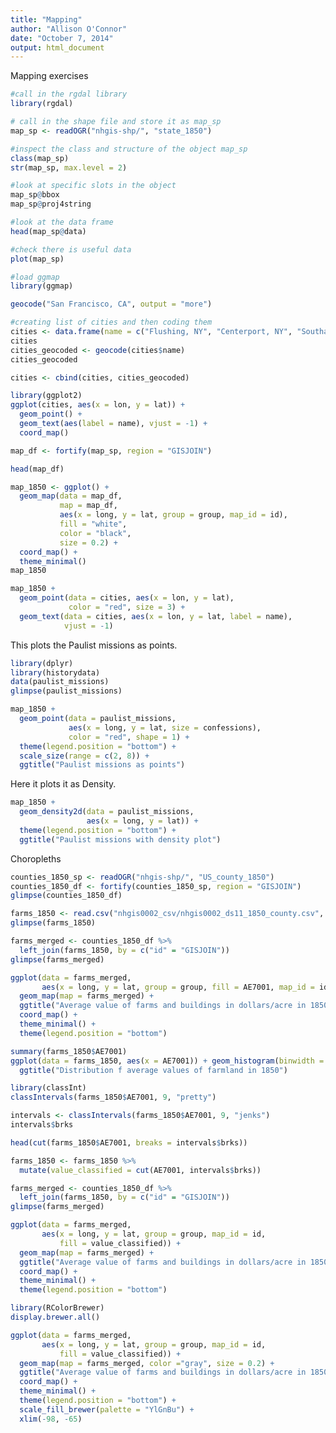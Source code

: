```yaml
---
title: "Mapping"
author: "Allison O'Connor"
date: "October 7, 2014"
output: html_document
---
```



Mapping exercises

```r
#call in the rgdal library
library(rgdal)

# call in the shape file and store it as map_sp
map_sp <- readOGR("nhgis-shp/", "state_1850")

#inspect the class and structure of the object map_sp
class(map_sp)
str(map_sp, max.level = 2)

#look at specific slots in the object
map_sp@bbox
map_sp@proj4string

#look at the data frame
head(map_sp@data)

#check there is useful data
plot(map_sp)

#load ggmap
library(ggmap)

geocode("San Francisco, CA", output = "more")

#creating list of cities and then coding them
cities <- data.frame(name = c("Flushing, NY", "Centerport, NY", "Southampton, NY", "Madison, WI", "Alexandria, VA", "Fairfax, VA"), stringsAsFactors = FALSE)
cities
cities_geocoded <- geocode(cities$name)
cities_geocoded

cities <- cbind(cities, cities_geocoded)

library(ggplot2)
ggplot(cities, aes(x = lon, y = lat)) +
  geom_point() +
  geom_text(aes(label = name), vjust = -1) +
  coord_map()

map_df <- fortify(map_sp, region = "GISJOIN")

head(map_df)

```

```r
map_1850 <- ggplot() +
  geom_map(data = map_df,
           map = map_df,
           aes(x = long, y = lat, group = group, map_id = id),
           fill = "white",
           color = "black",
           size = 0.2) +
  coord_map() +
  theme_minimal()
map_1850

```

```r
map_1850 +
  geom_point(data = cities, aes(x = lon, y = lat),
             color = "red", size = 3) +
  geom_text(data = cities, aes(x = lon, y = lat, label = name),
            vjust = -1)

```

This plots the Paulist missions as points.

```r
library(dplyr)
library(historydata)
data(paulist_missions)
glimpse(paulist_missions)

map_1850 +
  geom_point(data = paulist_missions,
             aes(x = long, y = lat, size = confessions),
             color = "red", shape = 1) +
  theme(legend.position = "bottom") +
  scale_size(range = c(2, 8)) +
  ggtitle("Paulist missions as points")
```

Here it plots it as Density.

```r
map_1850 +
  geom_density2d(data = paulist_missions,
                 aes(x = long, y = lat)) +
  theme(legend.position = "bottom") +
  ggtitle("Paulist missions with density plot")
```

Choropleths

```r
counties_1850_sp <- readOGR("nhgis-shp/", "US_county_1850")
counties_1850_df <- fortify(counties_1850_sp, region = "GISJOIN")
glimpse(counties_1850_df)

farms_1850 <- read.csv("nhgis0002_csv/nhgis0002_ds11_1850_county.csv", stringsAsFactors = FALSE)
glimpse(farms_1850)

farms_merged <- counties_1850_df %>%
  left_join(farms_1850, by = c("id" = "GISJOIN"))
glimpse(farms_merged)
```

```r
ggplot(data = farms_merged,
       aes(x = long, y = lat, group = group, fill = AE7001, map_id = id)) +
  geom_map(map = farms_merged) +
  ggtitle("Average value of farms and buildings in dollars/acre in 1850") +
  coord_map() +
  theme_minimal() +
  theme(legend.position = "bottom")
```

```r
summary(farms_1850$AE7001)
ggplot(data = farms_1850, aes(x = AE7001)) + geom_histogram(binwidth = 10) +
  ggtitle("Distribution f average values of farmland in 1850")
```

```r
library(classInt)
classIntervals(farms_1850$AE7001, 9, "pretty")

intervals <- classIntervals(farms_1850$AE7001, 9, "jenks")
intervals$brks

head(cut(farms_1850$AE7001, breaks = intervals$brks))

farms_1850 <- farms_1850 %>%
  mutate(value_classified = cut(AE7001, intervals$brks))

farms_merged <- counties_1850_df %>%
  left_join(farms_1850, by = c("id" = "GISJOIN"))
glimpse(farms_merged)

ggplot(data = farms_merged,
       aes(x = long, y = lat, group = group, map_id = id,
           fill = value_classified)) +
  geom_map(map = farms_merged) +
  ggtitle("Average value of farms and buildings in dollars/acre in 1850") +
  coord_map() +
  theme_minimal() +
  theme(legend.position = "bottom")

```

```r
library(RColorBrewer)
display.brewer.all()

ggplot(data = farms_merged,
       aes(x = long, y = lat, group = group, map_id = id,
           fill = value_classified)) +
  geom_map(map = farms_merged, color ="gray", size = 0.2) +
  ggtitle("Average value of farms and buildings in dollars/acre in 1850") +
  coord_map() +
  theme_minimal() +
  theme(legend.position = "bottom") +
  scale_fill_brewer(palette = "YlGnBu") +
  xlim(-98, -65)


```

